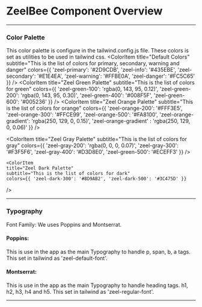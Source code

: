 
<Meta title="Overview" />

# ZeelBee Component Overview
---
### Color Palette
This color palette is configure in the tailwind.config.js file. These colors is set as utilities to be used in tailwind css. 
<ColorPalette>
  <ColorItem
    title="Default Colors"
    subtitle="This is the list of colors for primary, secondary, warning and danger"
    colors={{ 'zeel-primary': '#2D9CDB', 'zeel-info': '#435EBE', 'zeel-secondary': '#E1E4EA', 
    'zeel-warning': '#FFBE0A', 'zeel-danger': '#FC5C65' }}
  />
  <ColorItem
    title="Zeel Green Palette"
    subtitle="This is the list of colors for green"
    colors={{ 'zeel-green-100': 'rgba(0, 143, 95, 0.12)', 'zeel-green-200': 'rgba(0, 143, 95, 0.30)', 
    'zeel-green-400': '#008F5F', 'zeel-green-600': '#005236' }}
  />
    <ColorItem
    title="Zeel Orange Palette"
    subtitle="This is the list of colors for orange"
    colors={{ 'zeel-orange-200': '#FFF3E5', 'zeel-orange-300': '#FFCE99', 
    'zeel-orange-500': '#FA8100', 'zeel-orange-gradient': 'rgba(250, 129, 0, 0.15)', 'zeel-orange-gradient' : 'rgba(250, 129, 0, 0.06)' }}
  />

   <ColorItem
    title="Zeel Gray Palette"
    subtitle="This is the list of colors for gray"
    colors={{ 'zeel-gray-200': 'rgba(0, 0, 0, 0.07)', 'zeel-gray-300': '#F3F5F6', 
    'zeel-gray-400': '#D3D8E0', 'zeel-green-500': '#ECEFF3' }}
  />

    <ColorItem
    title="Zeel Dark Palette"
    subtitle="This is the list of colors for dark"
    colors={{ 'zeel-dark-300': '#8D9AB2', 'zeel-dark-500': '#3C475D' }}
  />

</ColorPalette>

---

### Typography
Font Family: We uses Poppins and Montserrat.

#### Poppins:
This is use in the app as the main Typography to handle p, span, b, a tags. This set in tailwind as 'zeel-default-font'.

#### Montserrat:
This is use in the app as the main Typography to handle heading tags. h1, h2, h3, h4 and h5. This set in tailwind as 'zeel-regular-font'.

---